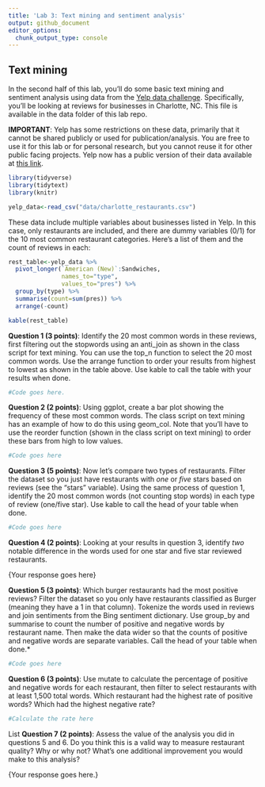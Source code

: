 ```yaml
---
title: 'Lab 3: Text mining and sentiment analysis'
output: github_document
editor_options: 
  chunk_output_type: console
---
```

## Text mining

In the second half of this lab, you'll do some basic text mining and sentiment analysis using data from the [Yelp data challenge](https://www.yelp.com/dataset/challenge/winners). Specifically, you'll be looking at reviews for businesses in Charlotte, NC. This file is available in the data folder of this lab repo.

**IMPORTANT**: Yelp has some restrictions on these data, primarily that it cannot be shared publicly or used for publication/analysis. You are free to use it for this lab or for personal research, but you cannot reuse it for other public facing projects. Yelp now has a public version of their data available at [this link](https://www.yelp.com/dataset).

```r
library(tidyverse)
library(tidytext)
library(knitr)

yelp_data<-read_csv("data/charlotte_restaurants.csv")
```

These data include multiple variables about businesses listed in Yelp. In this case, only restaurants are included, and there are dummy variables (0/1) for the 10 most common restaurant categories. Here's a list of them and the count of reviews in each:

```r
rest_table<-yelp_data %>%
  pivot_longer(`American (New)`:Sandwiches,
               names_to="type",
               values_to="pres") %>%
  group_by(type) %>%
  summarise(count=sum(pres)) %>%
  arrange(-count)

kable(rest_table)
```

**Question 1 (3 points)**: Identify the 20 most common words in these reviews, first filtering out the stopwords using an anti_join as shown in the class script for text mining. You can use the top_n function to select the 20 most common words. Use the arrange function to order your results from highest to lowest as shown in the table above. Use kable to call the table with your results when done.

```r
#Code goes here.
```

**Question 2 (2 points)**: Using ggplot, create a bar plot showing the frequency of these most common words. The class script on text mining has an example of how to do this using geom_col. Note that you'll have to use the reorder function (shown in the class script on text mining) to order these bars from high to low values.

```r
#Code goes here
```


**Question 3 (5 points)**: Now let's compare two types of restaurants. Filter the dataset so you just have restaurants with *one* or *five* stars based on reviews (see the "stars" variable). Using the same process of question 1, identify the 20 most common words (not counting stop words) in each type of review (one/five star). Use kable to call the head of your table when done.

```r
#Code goes here
```


**Question 4 (2 points)**: Looking at your results in question 3, identify *two* notable difference in the words used for one star and five star reviewed restaurants.

{Your response goes here}

**Question 5 (3 points)**: Which burger restaurants had the most positive reviews? Filter the dataset so you only have restaurants classified as Burger (meaning they have a 1 in that column). Tokenize the words used in reviews and join sentiments from the Bing sentiment dictionary. Use group_by and summarise to count the number of positive and negative words by restaurant name. Then make the data wider so that the counts of positive and negative words are separate variables. Call the head of your table when done.*

```r
#Code goes here
```

**Question 6 (3 points)**: Use mutate to calculate the percentage of positive and negative words for each restaurant, then filter to select restaurants with at least 1,500 total words. Which restaurant had the highest rate of positive words? Which had the highest negative rate? 

```r
#Calculate the rate here
```


{List the two restaurants here.}

**Question 7 (2 points)**: Assess the value of the analysis you did in questions 5 and 6. Do you think this is a valid way to measure restaurant quality? Why or why not? What's one additional improvement you would make to this analysis?

{Your response goes here.}